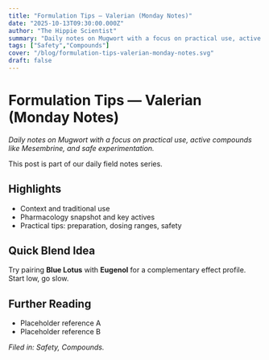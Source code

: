 ```yaml
---
title: "Formulation Tips — Valerian (Monday Notes)"
date: "2025-10-13T09:30:00.000Z"
author: "The Hippie Scientist"
summary: "Daily notes on Mugwort with a focus on practical use, active compounds like Mesembrine, and safe experimentation."
tags: ["Safety","Compounds"]
cover: "/blog/formulation-tips-valerian-monday-notes.svg"
draft: false
---
```



# Formulation Tips — Valerian (Monday Notes)

_Daily notes on Mugwort with a focus on practical use, active compounds like Mesembrine, and safe experimentation._

<Callout emoji="🌿">This post is part of our daily field notes series.</Callout>

## Highlights

- Context and traditional use
- Pharmacology snapshot and key actives
- Practical tips: preparation, dosing ranges, safety

## Quick Blend Idea

Try pairing **Blue Lotus** with **Eugenol** for a complementary effect profile. Start low, go slow.

## Further Reading

- Placeholder reference A
- Placeholder reference B

*Filed in: Safety, Compounds.*
